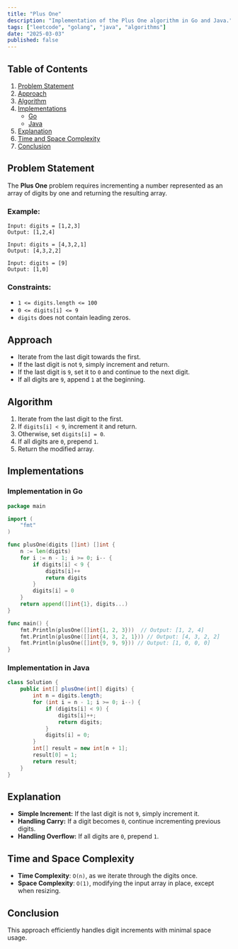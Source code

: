 ```yaml
---
title: "Plus One"
description: "Implementation of the Plus One algorithm in Go and Java."
tags: ["leetcode", "golang", "java", "algorithms"]
date: "2025-03-03"
published: false
---
```


## Table of Contents

1. [Problem Statement](#problem-statement)
2. [Approach](#approach)
3. [Algorithm](#algorithm)
4. [Implementations](#implementations)
   - [Go](#implementation-in-go)
   - [Java](#implementation-in-java)
5. [Explanation](#explanation)
6. [Time and Space Complexity](#time-and-space-complexity)
7. [Conclusion](#conclusion)

## Problem Statement

The **Plus One** problem requires incrementing a number represented as an array of digits by one and returning the resulting array.

### Example:

```
Input: digits = [1,2,3]
Output: [1,2,4]
```

```
Input: digits = [4,3,2,1]
Output: [4,3,2,2]
```

```
Input: digits = [9]
Output: [1,0]
```

### Constraints:

- `1 <= digits.length <= 100`
- `0 <= digits[i] <= 9`
- `digits` does not contain leading zeros.

## Approach

- Iterate from the last digit towards the first.
- If the last digit is not `9`, simply increment and return.
- If the last digit is `9`, set it to `0` and continue to the next digit.
- If all digits are `9`, append `1` at the beginning.

## Algorithm

1. Iterate from the last digit to the first.
2. If `digits[i] < 9`, increment it and return.
3. Otherwise, set `digits[i] = 0`.
4. If all digits are `0`, prepend `1`.
5. Return the modified array.

## Implementations

### Implementation in Go

```go
package main

import (
    "fmt"
)

func plusOne(digits []int) []int {
    n := len(digits)
    for i := n - 1; i >= 0; i-- {
        if digits[i] < 9 {
            digits[i]++
            return digits
        }
        digits[i] = 0
    }
    return append([]int{1}, digits...)
}

func main() {
    fmt.Println(plusOne([]int{1, 2, 3}))  // Output: [1, 2, 4]
    fmt.Println(plusOne([]int{4, 3, 2, 1})) // Output: [4, 3, 2, 2]
    fmt.Println(plusOne([]int{9, 9, 9})) // Output: [1, 0, 0, 0]
}
```

### Implementation in Java

```java
class Solution {
    public int[] plusOne(int[] digits) {
        int n = digits.length;
        for (int i = n - 1; i >= 0; i--) {
            if (digits[i] < 9) {
                digits[i]++;
                return digits;
            }
            digits[i] = 0;
        }
        int[] result = new int[n + 1];
        result[0] = 1;
        return result;
    }
}
```

## Explanation

- **Simple Increment:** If the last digit is not `9`, simply increment it.
- **Handling Carry:** If a digit becomes `0`, continue incrementing previous digits.
- **Handling Overflow:** If all digits are `0`, prepend `1`.

## Time and Space Complexity

- **Time Complexity**: `O(n)`, as we iterate through the digits once.
- **Space Complexity**: `O(1)`, modifying the input array in place, except when resizing.

## Conclusion

This approach efficiently handles digit increments with minimal space usage.

